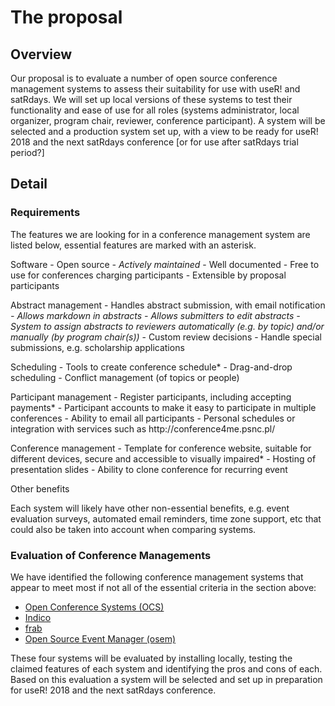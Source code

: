 # The proposal
<!--
This is where the proposal should be outlined. 
-->

## Overview
<!--
At a high-level address what your proposal is and how it will address the problem identified. Highlight any benefits to the R Community that follow from solving the problem. This should be your most compelling section.
-->
Our proposal is to evaluate a number of open source conference management 
systems to assess their suitability for use with useR! and satRdays. We will 
set up local versions of these systems to test their functionality and ease of 
use for all roles (systems administrator, local organizer, 
program chair, reviewer, conference participant). A system will be selected and
a production system set up, with a view to be ready for useR! 2018 and the next
satRdays conference [or for use after satRdays trial period?]

## Detail
<!--
Go into more detail about the specifics of the project and it delivers against the problem.

Depending on project type the detail section should include:

 - [ ] Minimum Viable Product
 - [ ] Architecture
 - [ ] Assumptions
-->

### Requirements

The features we are looking for in a conference management system are listed 
below, essential features are marked with an asterisk.

Software
 - Open source*
 - Actively maintained*
 - Well documented
 - Free to use for conferences charging participants
 - Extensible by proposal participants

Abstract management
 - Handles abstract submission, with email notification*
 - Allows markdown in abstracts
 - Allows submitters to edit abstracts
 - System to assign abstracts to reviewers automatically (e.g. by topic) and/or
 manually (by program chair(s))*
 - Custom review decisions
 - Handle special submissions, e.g. scholarship applications
 
Scheduling
 - Tools to create conference schedule*
 - Drag-and-drop scheduling
 - Conflict management (of topics or people)
 
Participant management
 - Register participants, including accepting payments*
 - Participant accounts to make it easy to participate in multiple conferences
 - Ability to email all participants
 - Personal schedules or integration with services such as 
 http://conference4me.psnc.pl/
 
Conference management
 - Template for conference website, suitable for different devices, secure and
 accessible to visually impaired*
 - Hosting of presentation slides
 - Ability to clone conference for recurring event
 
Other benefits

Each system will likely have other non-essential benefits, e.g. event evaluation
surveys, automated email reminders, time zone support, etc that could also be 
taken into account when comparing systems.

### Evaluation of Conference Managements

We have identified the following conference management systems that appear to 
meet most if not all of the essential criteria in the section above:

 - [Open Conference Systems (OCS)](https://pkp.sfu.ca/ocs/) 
 - [Indico](http://indico-software.org/)
 - [frab](https://frab.github.io/frab/)
 - [Open Source Event Manager (osem)](https://github.com/openSUSE/osem)
 
These four systems will be evaluated by installing locally, testing the claimed
features of each system and identifying the pros and cons of each. Based on 
this evaluation a system will be selected and set up in preparation for 
useR! 2018 and the next satRdays conference.


